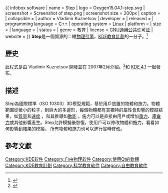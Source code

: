 {{expand|time=2009-07-25T07:26:22+00:00}}
{{ infobox software
| name                    = Step
| logo                    = Oxygen15.04.1-step.svg
| screenshot              = Screenshot of step.png
| screenshot size         = 200px
| caption                 = 
| collapsible             = 
| author                  = Vladimir Kuznetsov
| developer               = 
| released                = 
| programming language    = [[C++|C++]]
| operating system        = [[Linux|Linux]]
| platform                = 
| size                    = 
| language                = 
| status                  = 
| genre                   = 教育
| license                 = [[GNU通用公共许可证|GNU通用公共许可证]]
| website                 = {{URL|https://www.kde.org/applications/education/step}}
}}
'''Step'''是一個開源的二維[[物理引擎|物理引擎]]，[[KDE教育計劃|KDE教育計劃]]的一分子。<ref name="KDE">{{cite web|url=http://edu.kde.org/step/|title=The KDE Education Project: Step|publisher=edu.kde.org|accessdate=August 22, 2009|archive-date=2009-07-28|archive-url=https://web.archive.org/web/20090728021910/http://edu.kde.org/step/|dead-url=no}}</ref>

== 歷史 ==

此程式是由 Vladimir Kuznetsov 開發並在 2007年2月介紹。<ref>{{cite journal|last=Allen|first=Danny|date=February 4, 2007|title=This Week...|journal=KDE Commit-Digest|issue=Issue 44|url=http://commit-digest.org/issues/2007-02-04/|accessdate=August 22, 2009|author=|archive-url=https://web.archive.org/web/20081012235247/http://commit-digest.org/issues/2007-02-04/|archive-date=2008-10-12|dead-url=yes}}</ref>和 [[KDE_4#KDE_4.1|KDE 4.1]] 一起發布。

== 描述 ==
Step為國際標準（ISO 10303）3D模型規範，基於用戶放置的物體和施力。物體範圍從微小的粒子，到巨大的多邊形，每個物體都有其獨特的屬性會影響的模擬結果，如[[質量|質量]]和[[速度|速度]] ，和其推導如[[動能|動能]] 。施力可以是直接由用戶或增加[[重力|重力]]、[[庫侖定律|庫侖力]]或其他影響產生。Step允許模擬後恢復，使用戶可以修改物體和施力，看看如何影響到結果的模擬。 所有物體和施力也可以進行實時修改。

== 參考文獻 ==
{{Reflist}}

{{KDE}}

[[Category:KDE软件|Category:KDE软件]]
[[Category:自由物理软件|Category:自由物理软件]]
[[Category:使用Qt的軟體|Category:使用Qt的軟體]]
[[Category:KDE教育計劃|Category:KDE教育計劃]]
[[Category:科学教育软件|Category:科学教育软件]]
[[Category:自由教育軟件|Category:自由教育軟件]]